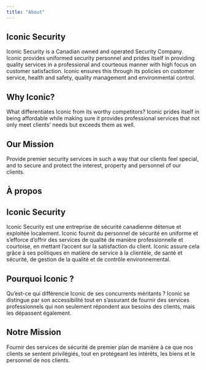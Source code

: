 ```yaml
---
title: "About"
---
```


::: {.content-visible when-profile="english"}


## Iconic Security
Iconic Security is a Canadian owned and operated Security Company. Iconic provides uniformed security personnel and prides itself in providing quality services in a professional and courteous manner with high focus on customer satisfaction. Iconic ensures this through its policies on customer service, health and safety, quality management and environmental control.

## Why Iconic?
What differentiates Iconic from its worthy competitors? Iconic prides itself in being affordable while making sure it provides professional services that not only meet clients' needs but exceeds them as well.

## Our Mission
Provide premier security services in such a way that our clients feel special, and to secure and protect the interest, property and personnel of our clients.


:::

::: {.content-visible when-profile="french"}

# À propos

## Iconic Security

Iconic Security est une entreprise de sécurité canadienne détenue et exploitée localement. Iconic fournit du personnel de sécurité en uniforme et s'efforce d'offrir des services de qualité de manière professionnelle et courtoise, en mettant l'accent sur la satisfaction du client. Iconic assure cela grâce à ses politiques en matière de service à la clientèle, de santé et sécurité, de gestion de la qualité et de contrôle environnemental.

## Pourquoi Iconic ?
Qu'est-ce qui différencie Iconic de ses concurrents méritants ? Iconic se distingue par son accessibilité tout en s'assurant de fournir des services professionnels qui non seulement répondent aux besoins des clients, mais les dépassent également.

## Notre Mission
Fournir des services de sécurité de premier plan de manière à ce que nos clients se sentent privilégiés, tout en protégeant les intérêts, les biens et le personnel de nos clients.

:::


